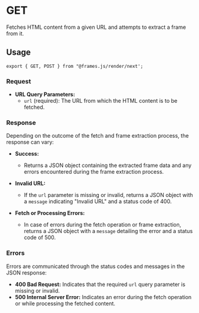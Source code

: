 # GET

Fetches HTML content from a given URL and attempts to extract a frame from it.

## Usage

```tsx [./frames/route.tsx]
export { GET, POST } from "@frames.js/render/next';
```

### Request

- **URL Query Parameters:**
  - `url` (required): The URL from which the HTML content is to be fetched.

### Response

Depending on the outcome of the fetch and frame extraction process, the response can vary:

- **Success:**
  - Returns a JSON object containing the extracted frame data and any errors encountered during the frame extraction process.
- **Invalid URL:**

  - If the `url` parameter is missing or invalid, returns a JSON object with a `message` indicating "Invalid URL" and a status code of 400.

- **Fetch or Processing Errors:**
  - In case of errors during the fetch operation or frame extraction, returns a JSON object with a `message` detailing the error and a status code of 500.

### Errors

Errors are communicated through the status codes and messages in the JSON response:

- **400 Bad Request:** Indicates that the required `url` query parameter is missing or invalid.
- **500 Internal Server Error:** Indicates an error during the fetch operation or while processing the fetched content.

